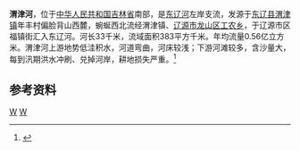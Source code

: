{{coord|42|53|26|N|125|9|13|E|region:CN_type:waterbody|display=title}}
{{Infobox river
| name               = 渭津河
| name_native        = 
| image              = 
| image_size         = 
| image_caption      = 
| river_system       = [[辽河|辽河]]流域[[东辽河|东辽河]]水系
| progression        = 
| source1_location   = [[吉林省|吉林省]][[东辽县|东辽县]][[渭津镇|渭津镇]]年丰村偏脸背山西麓
| mouth_location     = 吉林省[[辽源市|辽源市]]福镇街[[东辽河|东辽河]]
| altitude_difference= 
| basin_size         = 383 km<sup>2</sup>
| basin_countries    = {{PRC}}
| basin_cities       = 
| basin_landmarks    = 
| basin_population   = 辽源市
<!---------------------- PHYSIOGNOMY -->
| length             = 33 km
| discharge1_location= 
| discharge1_min     = 
| discharge1_avg     = 
| discharge1_max     = 
<!---------------------- FEATURES -->
| tributaries_left   = 葫芦套河、西渭河
| tributaries_right  = 
| waterbodies        = 
| waterfalls         = 
| bridges            = 
| ports              = 
| custom_label       = 
| custom_data        = 
| extra              = 
}}
'''渭津河'''，位于[[中华人民共和国|中华人民共和国]][[吉林省|吉林省]]南部，是[[东辽河|东辽河]]左岸支流，发源于[[东辽县|东辽县]][[渭津镇|渭津镇]]年丰村偏脸背山西麓，蜿蜒西北流经渭津镇、[[辽源市|辽源市]][[龙山区_(辽源市)|龙山区]][[工农乡_(辽源市)|工农乡]]，于辽源市区福镇街汇入东辽河。河长33千米，流域面积383平方千米。年均流量0.56亿立方米。渭津河上游地势低洼积水，河道弯曲，河床较浅；下游河滩较多，含沙量大，每到汛期洪水冲刷、兑掉河岸，耕地损失严重。<ref name="中国河湖大典">{{cite book zh |author=《[[中国河湖大典|中国河湖大典]]》编纂委员会 |title=《中国河湖大典·黑龙江、辽河卷》 |format=M |edition=1 |location=北京 |publisher=中国水利水电出版社 |date=2014年4月 |pages=248页 |id= ISBN 978-7-5170-1950-3}}</ref>

== 参考资料 ==
{{reflist}}
[[Category:辽河水系|W]]
[[Category:吉林河流|W]]